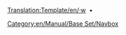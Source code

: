 <noinclude>[[Translation:Template/en/·w]]</noinclude>
<includeonly>&nbsp;•</span> <span style="white-space:nowrap"></includeonly><noinclude>[[Category:en/Manual/Base Set/Navbox]]</noinclude>